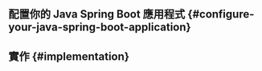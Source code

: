 
<GuideTip />

## 配置你的 Java Spring Boot 應用程式 \{#configure-your-java-spring-boot-application}

<ConfigureApplication />

## 實作 \{#implementation}

<Implementation />
